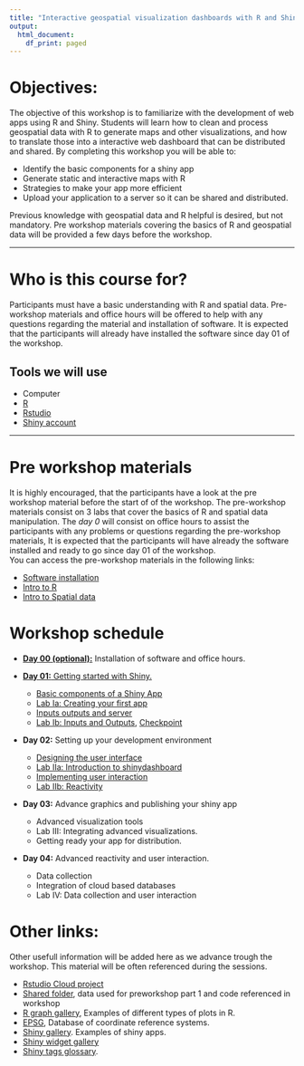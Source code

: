 ```yaml
---
title: "Interactive geospatial visualization dashboards with R and Shiny."
output:
  html_document:
    df_print: paged
---
```


<!-- Spreadsheet of participants -->
<!-- https://docs.google.com/spreadsheets/d/184S9FNeoSUVqSdlWB9_q-rvO6FbaNEr2Z0GyRGiadDo/edit#gid=1328193615 -->

# Objectives:

The objective of this workshop is to familiarize with the development of web apps using R and Shiny. Students will learn how to clean and process geospatial data with R to generate maps and other visualizations, and how to translate those into a interactive web dashboard that can be distributed and shared. By completing this workshop you will be able to:
  
  - Identify the basic components for a shiny app
  - Generate static and interactive maps with R
  - Strategies to make your app more efficient 
  - Upload your application to a server so it can be shared and distributed. 

Previous knowledge with geospatial data and R helpful is desired, but not mandatory. Pre workshop materials covering the basics of R and geospatial data will be provided a few days before the workshop.


 ------------



# Who is this course for?

Participants must have a basic understanding with R and spatial data. Pre-workshop materials and office hours will be offered to help with any questions regarding the material and installation of software. It is expected that the participants will already have installed the software since day 01 of the workshop.

## Tools we will use
  
  - Computer
  - [R](https://cloud.r-project.org)
  - [Rstudio](https://www.rstudio.com/products/rstudio/)
  - [Shiny account](https://www.shinyapps.io)


 ------------
 
# Pre workshop materials

It is highly encouraged, that the participants have a look at the pre workshop material before the start of of the workshop. The pre-workshop materials consist on 3 labs that cover the basics of R and spatial data manipulation. The *day 0* will consist on office hours to assist the participants with any problems or questions regarding the pre-workshop materials, It is expected that the participants will have already the software installed and ready to go since day 01 of the workshop.  
You can access the pre-workshop materials in the following links:  
  
  - [Software installation](0a_R_Intro.html)  
  - [Intro to R](0b_Intro_to_R.html)  
  - [Intro to Spatial data](0c_Spatial_intro.html)
  
 
# Workshop schedule

<!-- Sessions will be on Saturdays 10 am - 1 pm -->
<!-- [Link del proyecto en Rstudio Cloud](https://rstudio.cloud/spaces/227267/join?access_code=BSSXEMnL078kkrh7zuAZSipB0IUzzDCM0JyZh_s0)   -->
<!-- [Link for shared folder](https://ucdavis.box.com/s/v2wlgjm16bl8vo02ujd7hk5yduuulywi) -->

<!-- La idea de los laboratorios es que se expliquen por si mismos, por si los quieren revisar mas adelante. EN este curso introduciremos los laboratorios dando una breve explicacion, a la mitad del tiempo haremos una encuesta para ver el avance y revisar dudas, y los ultimos 5 minutos hablaremos de las conclusiones para cada laboratorio -->

  - [**Day 00 (optional):**](https://usfca.zoom.us/rec/share/5Un6Oub98DYyMb6PPzN__k8Q9BcjQp1a2gYJmyQN-8b8IHRocuQ0fKVVbOrT-pXU.Q7KngTt0KmHe_g73?startTime=1664324166000
Passcode: Ek?toE*8) Installation of software and office hours.  
   
  - [**Day 01:** Getting started with Shiny.](https://usfca.zoom.us/rec/share/vf6zv7JnZylbqPSf-_Qj_eXrpQPav-CfR2njGgiEWzJevarHiXJfcPFCsXKdbHU.2AGbW5QrZa7iBFB- 
Passcode: @%m2RmF+)
    - [Basic components of a Shiny App](Ia_Components.html)
    - [Lab Ia: Creating your first app](Lab_Ia.html)  
    - [Inputs outputs and server](Ib_InsOuts.html)  
    - [Lab Ib: Inputs and Outputs](Lab_Ib.html), [Checkpoint](https://ucdavis.box.com/s/zq7txay3smz96ra72hrl9brsq52v78lm)  
  - **Day 02:** Setting up your development environment
    - [Designing the user interface](IIa_ShinyDash.html)
    - [Lab IIa: Introduction to shinydashboard](Lab_IIa.html)
    - [Implementing user interaction](IIb_Reactivity.html)
    - [Lab IIb: Reactivity](Lab_IIb.html)  
  - **Day 03:** Advance graphics and publishing your shiny app
    - Advanced visualization tools
    - Lab III: Integrating advanced visualizations.
    - Getting ready your app for distribution.
  - **Day 04:** Advanced reactivity and user interaction.
    - Data collection
    - Integration of cloud based databases
    - Lab IV: Data collection and user interaction
    
 

# Other links:
Other usefull information will be added here as we advance trough the workshop. This material will be often referenced during the sessions.  

  - [Rstudio Cloud project](https://rstudio.cloud/spaces/227267/join?access_code=BSSXEMnL078kkrh7zuAZSipB0IUzzDCM0JyZh_s0)
  - [Shared folder](https://ucdavis.app.box.com/folder/174771408063?s=cltv7bcwblxw5v90z5l56ognt9dprehv), data used for preworkshop part 1 and code referenced in workshop
  - [R graph gallery](https://www.r-graph-gallery.com), Examples of different types of plots in R.  
  - [EPSG](https://epsg.io), Database of coordinate reference systems.  
  - [Shiny gallery](https://shiny.rstudio.com/gallery/). Examples of shiny apps.  
  - [Shiny widget gallery](https://shiny.rstudio.com/gallery/widget-gallery.html)
  - [Shiny tags glossary](https://shiny.rstudio.com/articles/tag-glossary.html).
  <!-- - [Pagina de documentacion de la libreria plotly](https://plotly.com/r/) -->
  <!-- - [Documentacion de ShinyDash](https://rstudio.github.io/shinydashboard/structure.html) -->
  <!-- - [Shiny cheatsheet](https://shiny.rstudio.com/images/shiny-cheatsheet.pdf) -->
  <!-- - [Otras paqueterias para graficos interactivos](https://www.htmlwidgets.org/showcase_leaflet.html) -->
  
<!-- Algunas fuentes de datos para el proyecto -->

<!--   - https://www.kaggle.com/datasets -->
<!--   - http://www.mgc.ac.cn/cgi-bin/DBatVir/main.cgi?func=map -->
<!--   - https://wahis.oie.int/#/home -->
<!--   - https://datos.cdmx.gob.mx -->
<!--   - https://datamexico.org -->
<!--   - https://www.inegi.org.mx/app/mapa/espacioydatos/ -->
  